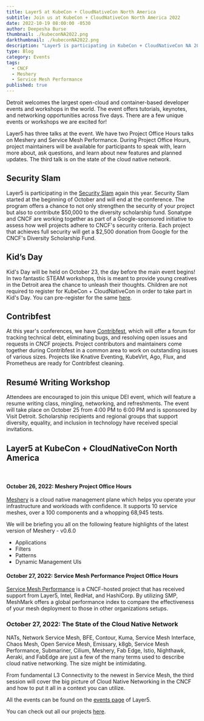 ```yaml
---
title: Layer5 at KubeCon + CloudNativeCon North America
subtitle: Join us at KubeCon + CloudNativeCon North America 2022
date: 2022-10-19 08:00:00 -0530
author: Deepesha Burse
thumbnail: ./kubeconNA2022.png
darkthumbnail: ./kubeconNA2022.png
description: "Layer5 is participating in KubeCon + CloudNativeCon NA 2022"
type: Blog
category: Events
tags:
  - CNCF
  - Meshery
  - Service Mesh Performance
published: true
---
```



<BlogWrapper>
<p>
  Detroit welcomes the largest open-cloud and container-based developer events and workshops in the world. The event offers tutorials, keynotes, and networking 
  opportunities across five days. There are a few unique events or workshops we are excited for! 
</p>
<p>
  Layer5 has three talks at the event. We have two Project Office Hours talks on Meshery and Service Mesh Performance. During Project Office Hours, project 
  maintainers will be available for participants to speak with, learn more about, ask questions, and learn about new features and planned updates. The third talk is 
  on the state of the cloud native network. 
</p>


<h2>Security Slam</h2>
<p>
  Layer5 is participating in the <a href = "https://events.linuxfoundation.org/kubecon-cloudnativecon-north-america/attend/experiences/#security-slam">Security Slam</a> again this year. Security Slam started at the beginning of October and will end at the conference. The program 
offers a chance to not only strengthen the security of your project but also to contribute $50,000 to the diversity scholarship fund. Sonatype and CNCF are working 
together as part of a Google-sponsored initiative to assess how well projects adhere to CNCF's security criteria. Each project that achieves full security will get 
a $2,500 donation from Google for the CNCF's Diversity Scholarship Fund.
</p>

<h2>Kid’s Day</h2>
<p>
Kid's Day will be held on October 23, the day before the main event begins! In two fantastic STEAM workshops, this is meant to provide young creatives in the Detroit 
area the chance to unleash their thoughts. Children are not required to register for KubeCon + CloudNativeCon in order to take part in Kid's Day. You can 
  pre-register for the same <a href = "https://docs.google.com/forms/d/e/1FAIpQLSfVosJ43gSGC_d2Uenxe4vjdihHENwfSL5-acLZljxKgvyKyg/viewform">here</a>.
</p>

<h2>Contribfest</h2>
<p>
At this year's conferences, we have <a href = "https://kccncna2022.sched.com/overview/type/ContribFest?iframe=no">Contribfest</a>, which will offer a forum for tracking technical debt, eliminating bugs, and resolving open issues and requests 
in CNCF projects. Project contributors and maintainers come together during Contribfest in a common area to work on outstanding issues of various sizes. Projects 
like Knative Eventing, KubeVirt, Ago, Flux, and Prometheus are ready for Contribfest cleaning. 
</p>

<h2>Resumé Writing Workshop</h2>
<p>
Attendees are encouraged to join this unique DEI event, which will feature a resume writing class, mingling, networking, and refreshments. The event will take place 
on October 25 from 4:00 PM to 6:00 PM and is sponsored by Visit Detroit. Scholarship recipients and regional groups that support diversity, equality, and inclusion 
in technology have received special invitations.
</p>

<h2>Layer5 at KubeCon + CloudNativeCon North America</h2>
  </br>
<h4>October 26, 2022: Meshery Project Office Hours</h4>
<p>
<a href = "https://layer5.io/cloud-native-management/meshery">Meshery</a> is a cloud native management plane which helps you operate your infrastructure and workloads with confidence. It supports 10 service meshes, over a 100 
components and a whopping 68,945 tests. 
</p>
  
<p> We will be briefing you all on the following feature highlights of the latest version of Meshery - v0.6.0
 <ul>
   <li> Applications </li>
   <li> Filters </li>
   <li> Patterns </li>
   <li> Dynamic Management UIs </li>
  </ul>
  </p>

<h4>October 27, 2022: Service Mesh Performance Project Office Hours</h4>
<p>
  <a href = "https://layer5.io/projects/service-mesh-performance">Service Mesh Performance</a> is a CNCF-hosted project that has received support from Layer5, Intel, RedHat, and HashiCorp. By utilizing SMP, MeshMark offers a global 
performance index to compare the effectiveness of your mesh deployment to those in other organizations setups.
</p>

<h3>October 27, 2022: The State of the Cloud Native Network</h3>
<p>
NATs, Network Service Mesh, BFE, Contour, Kuma, Service Mesh Interface, Chaos Mesh, Open Service Mesh, Emissary, k8gb, Service Mesh Performance, Submariner, Cilium, 
Meshery, Fab Edge, Istio, Nighthawk, Aeraki, and FabEdge are just a few of the many terms used to describe cloud native networking. The size might be intimidating.
</p>
<p>
From fundamental L3 Connectivity to the newest in Service Mesh, the third session will cover the big picture of Cloud Native Networking in the CNCF and how to put 
it all in a context you can utilize.
</p>

<p>All the events can be found on the <a href = "https://layer5.io/community/events/">events page</a> of Layer5. </p>
<p>You can check out all our projects <a href = "https://layer5.io/projects">here</a>. </p>

</BlogWrapper>
